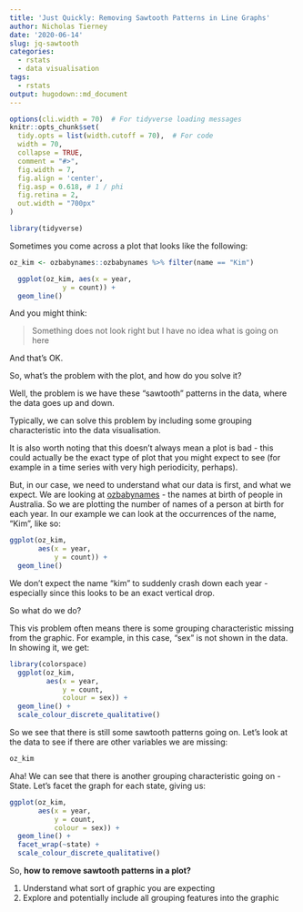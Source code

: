 ```yaml
---
title: 'Just Quickly: Removing Sawtooth Patterns in Line Graphs'
author: Nicholas Tierney
date: '2020-06-14'
slug: jq-sawtooth
categories:
  - rstats
  - data visualisation
tags:
  - rstats
output: hugodown::md_document
---
```


```r
options(cli.width = 70)  # For tidyverse loading messages
knitr::opts_chunk$set(
  tidy.opts = list(width.cutoff = 70),  # For code
  width = 70,
  collapse = TRUE, 
  comment = "#>", 
  fig.width = 7, 
  fig.align = 'center',
  fig.asp = 0.618, # 1 / phi
  fig.retina = 2,
  out.width = "700px"
)
```

```r
library(tidyverse)
```

Sometimes you come across a plot that looks like the following:

```r
oz_kim <- ozbabynames::ozbabynames %>% filter(name == "Kim") 

  ggplot(oz_kim, aes(x = year,
             y = count)) + 
  geom_line()
```

And you might think:

> Something does not look right but I have no idea what is going on here

And that's OK.

So, what's the problem with the plot, and how do you solve it? 

Well, the problem is we have these "sawtooth" patterns in the data, where the data goes up and down.

Typically, we can solve this problem by including some grouping characteristic into the data visualisation. 

It is also worth noting that this doesn't always mean a plot is bad - this could actually be the exact type of plot that you might expect to see (for example in a time series with very high periodicity, perhaps).

But, in our case, we need to understand what our data is first, and what we expect. We are looking at [ozbabynames](https://github.com/ropenscilabs/ozbabynames) - the names at birth of people in Australia. So we are plotting the number of names of a person at birth for each year. In our example we can look at the occurrences of the name, "Kim", like so:

```r
ggplot(oz_kim,
       aes(x = year,
           y = count)) + 
  geom_line()
```

We don't expect the name "kim" to suddenly crash down each year - especially since this looks to be an exact vertical drop.

So what do we do? 

This vis problem often means there is some grouping characteristic missing
from the graphic. For example, in this case, "sex" is not shown in the data. In showing it, we get:

```r
library(colorspace)
  ggplot(oz_kim,
         aes(x = year,
             y = count,
             colour = sex)) + 
  geom_line() +
  scale_colour_discrete_qualitative()
```


So we see that there is still some sawtooth patterns going on. Let's look at the data to see if there are other variables we are missing:

```r
oz_kim
```


Aha! We can see that there is another grouping characteristic going on - State. Let's facet the graph for each state, giving us:

```r
ggplot(oz_kim,
       aes(x = year,
           y = count,
           colour = sex)) + 
  geom_line() + 
  facet_wrap(~state) +
  scale_colour_discrete_qualitative()
```

So, **how to remove sawtooth patterns in a plot?** 

1. Understand what sort of graphic you are expecting
2. Explore and potentially include all grouping features into the graphic
